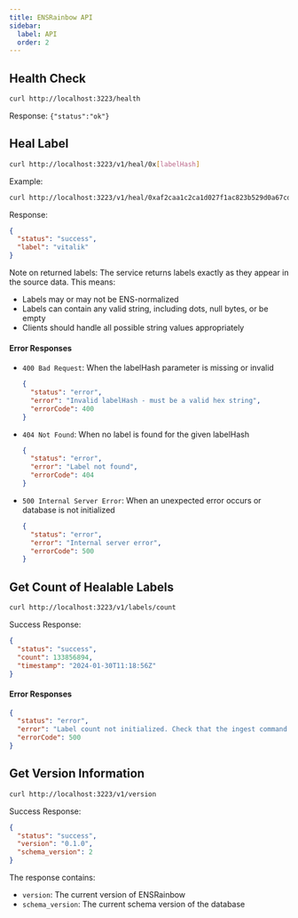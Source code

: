 ```yaml
---
title: ENSRainbow API
sidebar:
  label: API
  order: 2
---
```


## Health Check

```bash
curl http://localhost:3223/health
```

Response: `{"status":"ok"}`

## Heal Label

```bash
curl http://localhost:3223/v1/heal/0x[labelHash]
```

Example:

```bash
curl http://localhost:3223/v1/heal/0xaf2caa1c2ca1d027f1ac823b529d0a67cd144264b2789fa2ea4d63a67c7103cc
```

Response:

```json
{
  "status": "success",
  "label": "vitalik"
}
```

Note on returned labels: The service returns labels exactly as they appear in the source data. This means:

- Labels may or may not be ENS-normalized
- Labels can contain any valid string, including dots, null bytes, or be empty
- Clients should handle all possible string values appropriately

#### Error Responses

- `400 Bad Request`: When the labelHash parameter is missing or invalid

  ```json
  {
    "status": "error",
    "error": "Invalid labelHash - must be a valid hex string",
    "errorCode": 400
  }
  ```

- `404 Not Found`: When no label is found for the given labelHash

  ```json
  {
    "status": "error",
    "error": "Label not found",
    "errorCode": 404
  }
  ```

- `500 Internal Server Error`: When an unexpected error occurs or database is not initialized
  ```json
  {
    "status": "error",
    "error": "Internal server error",
    "errorCode": 500
  }
  ```

## Get Count of Healable Labels

```bash
curl http://localhost:3223/v1/labels/count
```

Success Response:

```json
{
  "status": "success",
  "count": 133856894,
  "timestamp": "2024-01-30T11:18:56Z"
}
```

#### Error Responses

```json
{
  "status": "error",
  "error": "Label count not initialized. Check that the ingest command has been run.",
  "errorCode": 500
}
```

## Get Version Information

```bash
curl http://localhost:3223/v1/version
```

Success Response:

```json
{
  "status": "success",
  "version": "0.1.0",
  "schema_version": 2
}
```

The response contains:
- `version`: The current version of ENSRainbow
- `schema_version`: The current schema version of the database
